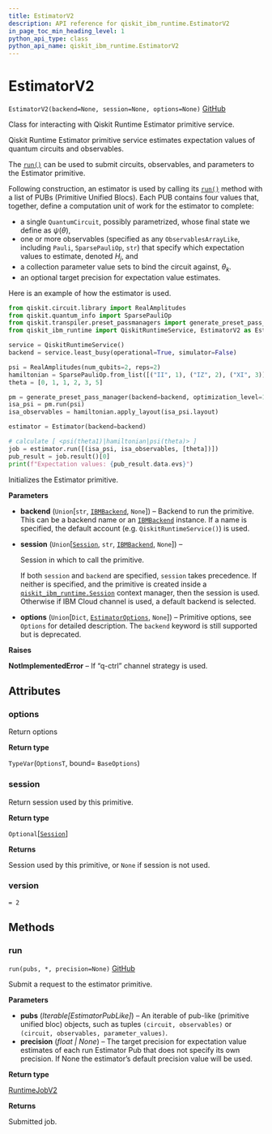 ```yaml
---
title: EstimatorV2
description: API reference for qiskit_ibm_runtime.EstimatorV2
in_page_toc_min_heading_level: 1
python_api_type: class
python_api_name: qiskit_ibm_runtime.EstimatorV2
---
```


# EstimatorV2

<span id="qiskit_ibm_runtime.EstimatorV2" />

`EstimatorV2(backend=None, session=None, options=None)` [GitHub](https://github.com/Qiskit/qiskit-ibm-runtime/tree/stable/0.21/qiskit_ibm_runtime/estimator.py#L48-L177 "view source code")

Class for interacting with Qiskit Runtime Estimator primitive service.

Qiskit Runtime Estimator primitive service estimates expectation values of quantum circuits and observables.

The [`run()`](#qiskit_ibm_runtime.EstimatorV2.run "qiskit_ibm_runtime.EstimatorV2.run") can be used to submit circuits, observables, and parameters to the Estimator primitive.

Following construction, an estimator is used by calling its [`run()`](#qiskit_ibm_runtime.EstimatorV2.run "qiskit_ibm_runtime.EstimatorV2.run") method with a list of PUBs (Primitive Unified Blocs). Each PUB contains four values that, together, define a computation unit of work for the estimator to complete:

*   a single `QuantumCircuit`, possibly parametrized, whose final state we define as $\psi(\theta)$,
*   one or more observables (specified as any `ObservablesArrayLike`, including `Pauli`, `SparsePauliOp`, `str`) that specify which expectation values to estimate, denoted $H_j$, and
*   a collection parameter value sets to bind the circuit against, $\theta_k$.
*   an optional target precision for expectation value estimates.

Here is an example of how the estimator is used.

```python
from qiskit.circuit.library import RealAmplitudes
from qiskit.quantum_info import SparsePauliOp
from qiskit.transpiler.preset_passmanagers import generate_preset_pass_manager
from qiskit_ibm_runtime import QiskitRuntimeService, EstimatorV2 as Estimator

service = QiskitRuntimeService()
backend = service.least_busy(operational=True, simulator=False)

psi = RealAmplitudes(num_qubits=2, reps=2)
hamiltonian = SparsePauliOp.from_list([("II", 1), ("IZ", 2), ("XI", 3)])
theta = [0, 1, 1, 2, 3, 5]

pm = generate_preset_pass_manager(backend=backend, optimization_level=1)
isa_psi = pm.run(psi)
isa_observables = hamiltonian.apply_layout(isa_psi.layout)

estimator = Estimator(backend=backend)

# calculate [ <psi(theta1)|hamiltonian|psi(theta)> ]
job = estimator.run([(isa_psi, isa_observables, [theta])])
pub_result = job.result()[0]
print(f"Expectation values: {pub_result.data.evs}")
```

Initializes the Estimator primitive.

**Parameters**

*   **backend** (`Union`\[`str`, [`IBMBackend`](qiskit_ibm_runtime.IBMBackend "qiskit_ibm_runtime.ibm_backend.IBMBackend"), `None`]) – Backend to run the primitive. This can be a backend name or an [`IBMBackend`](qiskit_ibm_runtime.IBMBackend "qiskit_ibm_runtime.IBMBackend") instance. If a name is specified, the default account (e.g. `QiskitRuntimeService()`) is used.

*   **session** (`Union`\[[`Session`](qiskit_ibm_runtime.Session "qiskit_ibm_runtime.session.Session"), `str`, [`IBMBackend`](qiskit_ibm_runtime.IBMBackend "qiskit_ibm_runtime.ibm_backend.IBMBackend"), `None`]) –

    Session in which to call the primitive.

    If both `session` and `backend` are specified, `session` takes precedence. If neither is specified, and the primitive is created inside a [`qiskit_ibm_runtime.Session`](qiskit_ibm_runtime.Session "qiskit_ibm_runtime.Session") context manager, then the session is used. Otherwise if IBM Cloud channel is used, a default backend is selected.

*   **options** (`Union`\[`Dict`, [`EstimatorOptions`](qiskit_ibm_runtime.options.EstimatorOptions "qiskit_ibm_runtime.options.estimator_options.EstimatorOptions"), `None`]) – Primitive options, see `Options` for detailed description. The `backend` keyword is still supported but is deprecated.

**Raises**

**NotImplementedError** – If “q-ctrl” channel strategy is used.

## Attributes

<span id="qiskit_ibm_runtime.EstimatorV2.options" />

### options

Return options

**Return type**

`TypeVar`(`OptionsT`, bound= `BaseOptions`)

<span id="qiskit_ibm_runtime.EstimatorV2.session" />

### session

Return session used by this primitive.

**Return type**

`Optional`\[[`Session`](qiskit_ibm_runtime.Session "qiskit_ibm_runtime.session.Session")]

**Returns**

Session used by this primitive, or `None` if session is not used.

<span id="qiskit_ibm_runtime.EstimatorV2.version" />

### version

`= 2`

## Methods

### run

<span id="qiskit_ibm_runtime.EstimatorV2.run" />

`run(pubs, *, precision=None)` [GitHub](https://github.com/Qiskit/qiskit-ibm-runtime/tree/stable/0.21/qiskit_ibm_runtime/estimator.py#L137-L154 "view source code")

Submit a request to the estimator primitive.

**Parameters**

*   **pubs** (*Iterable\[EstimatorPubLike]*) – An iterable of pub-like (primitive unified bloc) objects, such as tuples `(circuit, observables)` or `(circuit, observables, parameter_values)`.
*   **precision** (*float | None*) – The target precision for expectation value estimates of each run Estimator Pub that does not specify its own precision. If None the estimator’s default precision value will be used.

**Return type**

[RuntimeJobV2](qiskit_ibm_runtime.RuntimeJobV2 "qiskit_ibm_runtime.RuntimeJobV2")

**Returns**

Submitted job.

